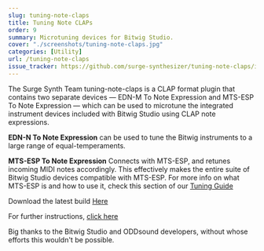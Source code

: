 ```yaml
---
slug: tuning-note-claps
title: Tuning Note CLAPs
order: 9
summary: Microtuning devices for Bitwig Studio.
cover: "./screenshots/tuning-note-claps.jpg"
categories: [Utility]
url: /tuning-note-claps
issue_tracker: https://github.com/surge-synthesizer/tuning-note-claps/issues
---
```


The Surge Synth Team tuning-note-claps is a CLAP format plugin that contains two separate devices — EDN-M To Note Expression and MTS-ESP To Note Expression — which can be used to microtune the integrated instrument devices included with Bitwig Studio using CLAP note expressions.

**EDN-N To Note Expression** can be used to tune the Bitwig instruments to a large range of equal-temperaments.

**MTS-ESP To Note Expression** Connects with MTS-ESP, and retunes incoming MIDI notes accordingly. This effectively makes the entire suite of Bitwig Studio devices compatible with MTS-ESP. For more info on what MTS-ESP is and how to use it, check this section of our [Tuning Guide](https://surge-synthesizer.github.io/tuning-guide/#mts-esp)

Download the latest build [Here](https://github.com/surge-synthesizer/tuning-note-claps/releases)

For further instructions, [click here](https://surge-synthesizer.github.io/tuning-guide/#tuning-note-claps)

Big thanks to the Bitwig Studio and ODDsound developers, without whose efforts this wouldn't be possible.
